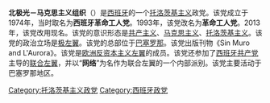 '''北极光－马克思主义组织'''（{{lang-es|La Aurora - Organización Marxista}}）是[[西班牙|西班牙]]的一个[[托洛茨基主义|托洛茨基主义]]政党。该党成立于1974年，当时取名为'''西班牙革命工人党'''。1993年，该党改名为'''革命工人党'''。2013年，该党改用现名。该党的意识形态是[[共产主义|共产主义]]、[[马克思主义|马克思主义]]、[[托洛茨基主义|托洛茨基主义]]。该党的政治立场是[[极左翼|极左翼]]。该党的总部位于[[巴塞罗那|巴塞罗那]]。该党出版刊物《Sin Muro and L'Aurora》。该党是[[欧洲反资本主义左翼|欧洲反资本主义左翼]]的成员。该党还参加了[[西班牙共产党|西班牙共产党]]主导的[[联合左翼_(西班牙)|联合左翼]]，并以“'''网络'''”为名作为联合左翼的一个内部派别。该党主要活动于巴塞罗那地区。

[[Category:托洛茨基主义政党|Category:托洛茨基主义政党]]
[[Category:西班牙政党|Category:西班牙政党]]